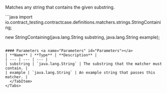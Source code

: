 
Matches any string that contains the given substring.

<Tabs groupId="language">
  <TabItem value="java" label="Java">
```java
import io.contract_testing.contractcase.definitions.matchers.strings.StringContaining;

new StringContaining(java.lang.String substring, java.lang.String example);
```

#### Parameters <a name="Parameters" id="Parameters"></a>
| **Name** | **Type** | **Description** |
| --- | --- | --- |
| substring | `java.lang.String` | The substring that the matcher must contain. |
| example | `java.lang.String` | An example string that passes this matcher. |
  </TabItem>
</Tabs>
